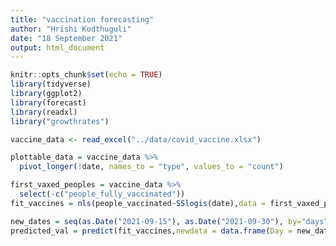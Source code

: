 ```yaml
---
title: "vaccination forecasting"
author: "Hrishi Kodthuguli"
date: "18 September 2021"
output: html_document
---
```


```r
knitr::opts_chunk$set(echo = TRUE)
library(tidyverse)
library(ggplot2)
library(forecast)
library(readxl)
library("growthrates")

```


```r

vaccine_data <- read_excel("../data/covid_vaccine.xlsx")


```

```r
plottable_data = vaccine_data %>%
  pivot_longer(!date, names_to = "type", values_to = "count")

```

```r
first_vaxed_peoples = vaccine_data %>%
  select(-c("people_fully_vaccinated"))
fit_vaccines = nls(people_vaccinated~SSlogis(date),data = first_vaxed_peoples)
```

```r

new_dates = seq(as.Date("2021-09-15"), as.Date("2021-09-30"), by="days")
predicted_val = predict(fit_vaccines,newdata = data.frame(Day = new_dates))
```
